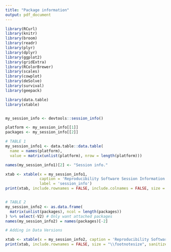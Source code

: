 ```yaml
---
title: "Package information"
output: pdf_document
---
```


```r


library(RCurl)
library(knitr)
library(broom)
library(readr)
library(plyr)
library(dplyr)
library(ggplot2)
library(gridExtra)
library(RColorBrewer)
library(scales)
library(cowplot)
library(deSolve)
library(survival)
library(geepack)

library(data.table)
library(xtable)


my_session_info <- devtools::session_info()

platform <- my_session_info[[1]]
packages <- my_session_info[[2]]

# TABLE 1
my_session_info1 <- data.table::data.table(
  name = names(platform),
  value = matrix(unlist(platform), nrow = length(platform)))

names(my_session_info1)[2] <- "Session info."

xtab <- xtable(x = my_session_info1,
               caption = 'Reproducibility Software Session Information',
               label = 'session_info')
print(xtab, include.rownames = FALSE, include.colnames = FALSE, size = "\\footnotesize")


# TABLE 2
my_session_info2 <- as.data.frame(
  matrix(unlist(packages), ncol = length(packages))
) %>% select(-V2) # Only want attached packages
names(my_session_info2) = names(packages)[-2]

# Adding in Data Versions

xtab <- xtable(x = my_session_info2, caption = 'Reproducibility Software Package Version Information', label = 'session_info2')
print(xtab, include.rownames = FALSE, size = "\\footnotesize", sanitize.text.function=function(x){x})
```
